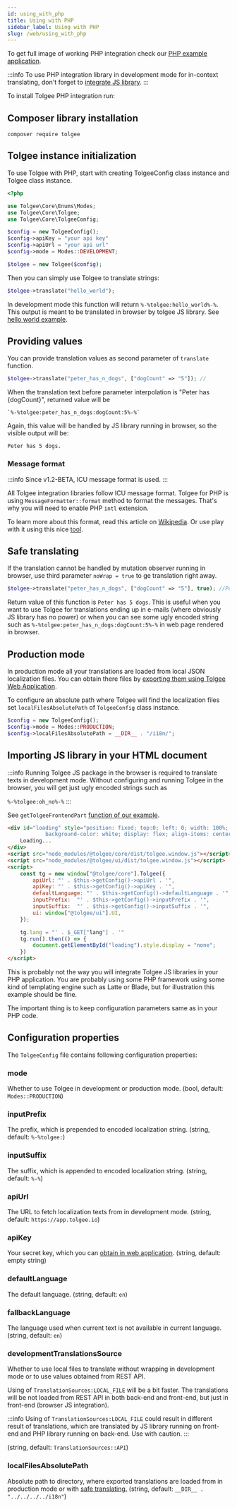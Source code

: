 ```yaml
---
id: using_with_php
title: Using with PHP
sidebar_label: Using with PHP
slug: /web/using_with_php
---
```


To get full image of working PHP integration check our [PHP example application](https://github.com/tolgee/php-example).

:::info
To use PHP integration library in development mode for in-context translating, don't forget to [integrate JS library](using_with_php#importing-js-library-in-your-html-document).
:::

To install Tolgee PHP integration run:

## Composer library installation

```shell
composer require tolgee
```

## Tolgee instance initialization

To use Tolgee with PHP, start with creating TolgeeConfig class instance and Tolgee class instance.

```php
<?php

use Tolgee\Core\Enums\Modes;
use Tolgee\Core\Tolgee;
use Tolgee\Core\TolgeeConfig;

$config = new TolgeeConfig();
$config->apiKey = "your api key"
$config->apiUrl = "your api url"
$config->mode = Modes::DEVELOPMENT;

$tolgee = new Tolgee($config);
```

Then you can simply use Tolgee to translate strings:

```php
$tolgee->translate("hello_world");
```

In development mode this function will return `%-%tolgee:hello_world%-%`. This output is meant to be translated in
browser by tolgee JS library. See [hello world example](get_started/hello_world).

## Providing values

You can provide translation values as second parameter of `translate` function.

```php
$tolgee->translate("peter_has_n_dogs", ["dogCount" => "5"]); //
```

When the translation text before parameter interpolation is "Peter has {dogCount}", returned value will be
```
`%-%tolgee:peter_has_n_dogs:dogCount:5%-%`
```
Again, this value will be handled by JS library running in browser, so the visible output will be:
```
Peter has 5 dogs.
```

### Message format
:::info
Since v1.2-BETA, ICU message format is used.
:::

All Tolgee integration libraries follow ICU message format. Tolgee for PHP is using `MessageFormatter::format` method
to format the messages. That's why you will need to enable PHP `intl` extension.

To learn more about this format, read this article on [Wikipedia](https://en.wikipedia.org/wiki/International_Components_for_Unicode).
Or use play with it using this nice [tool](https://devpal.co/icu-message-editor/).

## Safe translating

If the translation cannot be handled by mutation observer running in browser, use third parameter `noWrap = true`
to ge translation right away.

```php
$tolgee->translate("peter_has_n_dogs", ["dogCount" => "5"], true); //Peter has 5 dogs.
```
Return value of this function is `Peter has 5 dogs`. This is useful when you want to use Tolgee for translations ending
up in e-mails (where obviously JS library has no power) or when you can see some ugly encoded string such as
`%-%tolgee:peter_has_n_dogs:dogCount:5%-%` in web page rendered in browser.

## Production mode

In production mode all your translations are loaded from local JSON localization files. You can obtain there files by
[exporting them using Tolgee Web Application](http://localhost:3000/docs/server_and_web_app/exporting_translations).

To configure an absolute path where Tolgee will find the localization files set `localFilesAbsolutePath`
of `TolgeeConfig` class instance.

```php
$config = new TolgeeConfig();
$config->mode = Modes::PRODUCTION;
$config->localFilesAbsolutePath = __DIR__ . "/i18n/";
```

## Importing JS library in your HTML document
:::info
Running Tolgee JS package in the browser is required to translate texts in development mode. Without configuring and running
Tolgee in the browser, you will get just ugly encoded strings such as

```%-%tolgee:oh_no%-%```
:::

See `getTolgeeFrontendPart`
[function of our example](https://github.com/tolgee/php-example/blob/9b6b38c023b7169d9767b37fc3892536b5230d57/TolgeeManager.php#L35).
```html
<div id="loading" style="position: fixed; top:0; left: 0; width: 100%; height: 100%;
            background-color: white; display: flex; align-items: center; justify-content: center;">
    Loading...
</div>
<script src="node_modules/@tolgee/core/dist/tolgee.window.js"></script>
<script src="node_modules/@tolgee/ui/dist/tolgee.window.js"></script>
<script>
    const tg = new window["@tolgee/core"].Tolgee({
        apiUrl: "' . $this->getConfig()->apiUrl . '",
        apiKey: "' . $this->getConfig()->apiKey . '",
        defaultLanguage: "' . $this->getConfig()->defaultLanguage . '",
        inputPrefix:  "' . $this->getConfig()->inputPrefix . '",
        inputSuffix:  "' . $this->getConfig()->inputSuffix . '",
        ui: window["@tolgee/ui"].UI,
    });

    tg.lang = "' . $_GET["lang"] . '"
    tg.run().then(() => {
        document.getElementById("loading").style.display = "none";
    })
</script>
```
This is probably not the way you will integrate Tolgee JS libraries in your PHP application.
You are probably using some PHP framework using some kind of templating engine such as Latte or Blade, but for
illustration this example should be fine.

The important thing is to keep configuration parameters same as in your PHP code.

## Configuration properties
The `TolgeeConfig` file contains following configuration properties:

### mode
Whether to use Tolgee in development or production mode. (bool, default: `Modes::PRODUCTION`)

### inputPrefix
The prefix, which is prepended to encoded localization string. (string, default: `%-%tolgee:`)

### inputSuffix
The suffix, which is appended to encoded localization string. (string, default: `%-%`)

### apiUrl
The URL to fetch localization texts from in development mode. (string, default: `https://app.tolgee.io`)

### apiKey
Your secret key, which you can [obtain in web application](../server_and_web_app/obtaining_api_key). (string, default: empty string)

### defaultLanguage
The default language. (string, default: `en`)

### fallbackLanguage
The language used when current text is not available in current language. (string, default: `en`)

### developmentTranslationsSource
Whether to use local files to translate without wrapping in development mode or to use values obtained from REST API.

Using of `TranslationSources:LOCAL_FILE` will be a bit faster. The translations will be not loaded from REST API in both
back-end and front-end, but just in front-end (browser JS integration).

:::info
Using of `TranslationSources:LOCAL_FILE` could result in different result of translations, which are translated by JS
library running on front-end and PHP library running on back-end. Use with caution.
:::

(string, default: `TranslationSources::API`)

### localFilesAbsolutePath
Absolute path to directory, where exported translations are loaded from in production mode or with
[safe translating.](using_with_php#safe-translating)
(string, default: `__DIR__ . "../../../../i18n"`)

